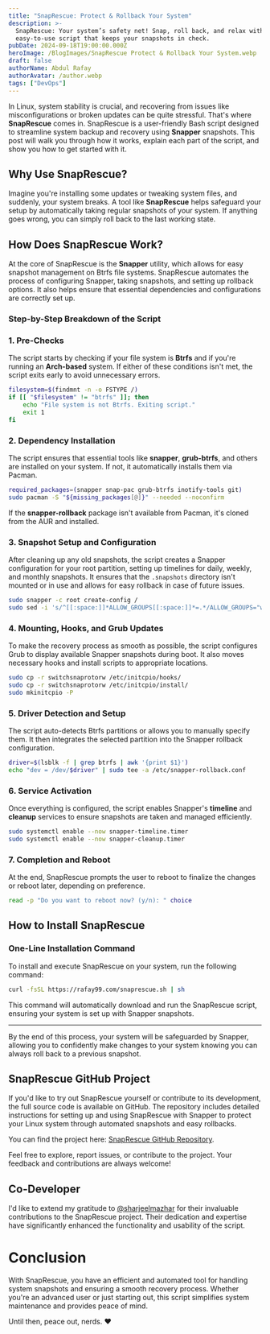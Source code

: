 ```yaml
---
title: "SnapRescue: Protect & Rollback Your System"
description: >-
  SnapRescue: Your system’s safety net! Snap, roll back, and relax with this
  easy-to-use script that keeps your snapshots in check.
pubDate: 2024-09-18T19:00:00.000Z
heroImage: /BlogImages/SnapRescue Protect & Rollback Your System.webp
draft: false
authorName: Abdul Rafay
authorAvatar: /author.webp
tags: ["DevOps"]
---
```


In Linux, system stability is crucial, and recovering from issues like misconfigurations or broken updates can be quite stressful. That's where **SnapRescue** comes in. SnapRescue is a user-friendly Bash script designed to streamline system backup and recovery using **Snapper** snapshots. This post will walk you through how it works, explain each part of the script, and show you how to get started with it.

## **Why Use SnapRescue?**

Imagine you're installing some updates or tweaking system files, and suddenly, your system breaks. A tool like **SnapRescue** helps safeguard your setup by automatically taking regular snapshots of your system. If anything goes wrong, you can simply roll back to the last working state.

## **How Does SnapRescue Work?**

At the core of SnapRescue is the **Snapper** utility, which allows for easy snapshot management on Btrfs file systems. SnapRescue automates the process of configuring Snapper, taking snapshots, and setting up rollback options. It also helps ensure that essential dependencies and configurations are correctly set up.

### **Step-by-Step Breakdown of the Script**

### 1. **Pre-Checks**

The script starts by checking if your file system is **Btrfs** and if you're running an **Arch-based** system. If either of these conditions isn't met, the script exits early to avoid unnecessary errors.

```bash
filesystem=$(findmnt -n -o FSTYPE /)
if [[ "$filesystem" != "btrfs" ]]; then
    echo "File system is not Btrfs. Exiting script."
    exit 1
fi
```

### 2. **Dependency Installation**

The script ensures that essential tools like **snapper**, **grub-btrfs**, and others are installed on your system. If not, it automatically installs them via Pacman.

```bash
required_packages=(snapper snap-pac grub-btrfs inotify-tools git)
sudo pacman -S "${missing_packages[@]}" --needed --noconfirm
```

If the **snapper-rollback** package isn't available from Pacman, it's cloned from the AUR and installed.

### 3. **Snapshot Setup and Configuration**

After cleaning up any old snapshots, the script creates a Snapper configuration for your root partition, setting up timelines for daily, weekly, and monthly snapshots. It ensures that the `.snapshots` directory isn't mounted or in use and allows for easy rollback in case of future issues.

```bash
sudo snapper -c root create-config /
sudo sed -i 's/^[[:space:]]*ALLOW_GROUPS[[:space:]]*=.*/ALLOW_GROUPS="wheel"/' /etc/snapper/configs/root
```

### 4. **Mounting, Hooks, and Grub Updates**

To make the recovery process as smooth as possible, the script configures Grub to display available Snapper snapshots during boot. It also moves necessary hooks and install scripts to appropriate locations.

```bash
sudo cp -r switchsnaprotorw /etc/initcpio/hooks/
sudo cp -r switchsnaprotorw /etc/initcpio/install/
sudo mkinitcpio -P
```

### 5. **Driver Detection and Setup**

The script auto-detects Btrfs partitions or allows you to manually specify them. It then integrates the selected partition into the Snapper rollback configuration.

```bash
driver=$(lsblk -f | grep btrfs | awk '{print $1}')
echo "dev = /dev/$driver" | sudo tee -a /etc/snapper-rollback.conf
```

### 6. **Service Activation**

Once everything is configured, the script enables Snapper's **timeline** and **cleanup** services to ensure snapshots are taken and managed efficiently.

```bash
sudo systemctl enable --now snapper-timeline.timer
sudo systemctl enable --now snapper-cleanup.timer
```

### 7. **Completion and Reboot**

At the end, SnapRescue prompts the user to reboot to finalize the changes or reboot later, depending on preference.

```bash
read -p "Do you want to reboot now? (y/n): " choice
```

## **How to Install SnapRescue**

### **One-Line Installation Command**

To install and execute SnapRescue on your system, run the following command:

```bash
curl -fsSL https://rafay99.com/snaprescue.sh | sh
```

This command will automatically download and run the SnapRescue script, ensuring your system is set up with Snapper snapshots.

---

By the end of this process, your system will be safeguarded by Snapper, allowing you to confidently make changes to your system knowing you can always roll back to a previous snapshot.

## SnapRescue GitHub Project

If you'd like to try out SnapRescue yourself or contribute to its development, the full source code is available on GitHub. The repository includes detailed instructions for setting up and using SnapRescue with Snapper to protect your Linux system through automated snapshots and easy rollbacks.

You can find the project here: [SnapRescue GitHub Repository](https://github.com/rafay99-epic/SnapRescue).

Feel free to explore, report issues, or contribute to the project. Your feedback and contributions are always welcome!

## **Co-Developer**

I'd like to extend my gratitude to [@sharjeelmazhar](https://github.com/sharjeelmazhar) for their invaluable contributions to the SnapRescue project. Their dedication and expertise have significantly enhanced the functionality and usability of the script.

# **Conclusion**

With SnapRescue, you have an efficient and automated tool for handling system snapshots and ensuring a smooth recovery process. Whether you're an advanced user or just starting out, this script simplifies system maintenance and provides peace of mind.

Until then, peace out, nerds. ❤️
